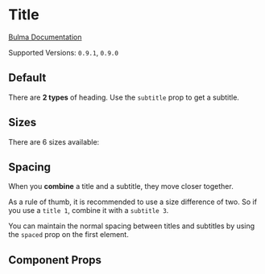 

<Meta title="Elements/Title" component={Title} />

# Title

[Bulma Documentation](https://bulma.io/documentation/elements/title/)

Supported Versions: `0.9.1`, `0.9.0`

## Default

There are **2 types** of heading. Use the `subtitle` prop to get a subtitle.

<Canvas>
  <Story name="Default">
    <Title>Title</Title>
    <Title subtitle>Subtitle</Title>
  </Story>
</Canvas>

## Sizes

There are 6 sizes available:

<Canvas>
  <Story name="Sizes">
    <Block>
      <Title size="1">Title 1</Title>
      <Title size="2">Title 2</Title>
      <Title size="3">Title 3 (default)</Title>
      <Title size="4">Title 4</Title>
      <Title size="5">Title 5</Title>
      <Title size="6">Title 6</Title>
    </Block>
    <Block>
      <Title size="1" subtitle>Subtitle 1</Title>
      <Title size="2" subtitle>Subtitle 2</Title>
      <Title size="3" subtitle>Subtitle 3</Title>
      <Title size="4" subtitle>Subtitle 4</Title>
      <Title size="5" subtitle>Subtitle 5 (default)</Title>
      <Title size="6" subtitle>Subtitle 6</Title>
    </Block>
  </Story>
</Canvas>

## Spacing

When you **combine** a title and a subtitle, they move closer together.

As a rule of thumb, it is recommended to use a size difference of two. So if you use a `title 1`, combine it with a `subtitle 3`.

You can maintain the normal spacing between titles and subtitles by using the `spaced` prop on the first element.

<Canvas>
  <Story name="Spacing">
    <Block>
      <Title size="1">Title 1</Title>
      <Title size="3" subtitle>Subtitle 3</Title>
    </Block>
    <Block>
      <Title size="1" spaced>Title 1</Title>
      <Title size="3" subtitle>Subtitle 3</Title>
    </Block>
  </Story>
</Canvas>



## Component Props

<ArgsTable of={Title} />
